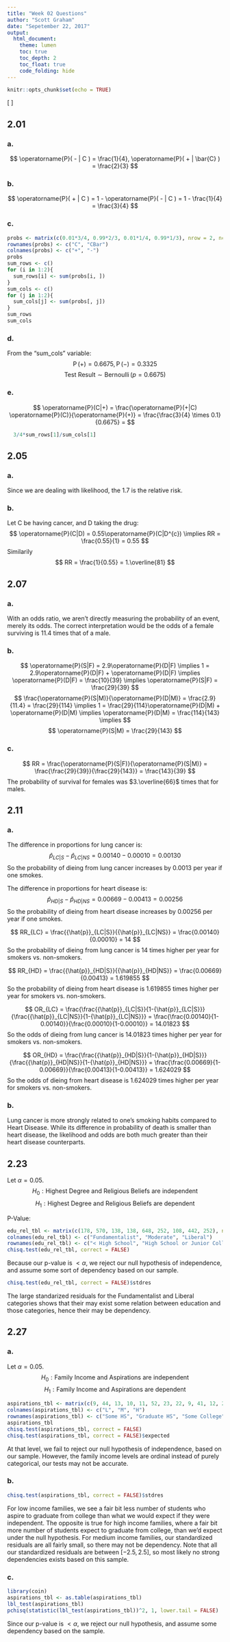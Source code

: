 ```yaml
---
title: "Week 02 Questions"
author: "Scott Graham"
date: "Sepetember 22, 2017"
output:
  html_document:
    theme: lumen
    toc: true
    toc_depth: 2
    toc_float: true
    code_folding: hide
---
```


```r
knitr::opts_chunk$set(echo = TRUE)
```
\[
  \newcommand{\Prob}{\operatorname{P}}
  \newcommand{\E}{\operatorname{E}}
  \newcommand{\Var}{\operatorname{Var}}
  \newcommand{\Cov}{\operatorname{Cov}}
  \newcommand{\se}{\operatorname{se}}
  \newcommand{\re}{\operatorname{re}}
  \newcommand{\ybar}{{\overline{Y}}}
  \newcommand{\phat}{{\hat{p}}}
  \newcommand{\that}{{\hat{T}}}
  \newcommand{\med}{{\tilde{Y}}}
\]

## 2.01
### a.
$$
  \Prob ( - | C ) = \frac{1}{4},
  \Prob ( + | \bar{C} ) = \frac{2}{3}
$$

### b.
$$
  \Prob ( + | C ) = 
  1 - \Prob ( - | C ) =
  1 - \frac{1}{4} =
  \frac{3}{4}
$$

### c.
```r
probs <- matrix(c(0.01*3/4, 0.99*2/3, 0.01*1/4, 0.99*1/3), nrow = 2, ncol = 2)
rownames(probs) <- c("C", "CBar")
colnames(probs) <- c("+", "-")
probs
sum_rows <- c()
for (i in 1:2){
  sum_rows[i] <- sum(probs[i, ])
}
sum_cols <- c()
for (j in 1:2){
  sum_cols[j] <- sum(probs[, j])
}
sum_rows
sum_cols
```

### d.
From the "sum_cols" variable:
$$
  \Prob(+) = 0.6675,
  \Prob(-) = 0.3325
$$
$$
  \text{Test Result} \sim \operatorname{Bernoulli}(p = 0.6675)
$$

### e.
$$
  \Prob(C|+) = 
  \frac{\Prob(+|C) \Prob(C)}{\Prob(+)} =
  \frac{\frac{3}{4} \times 0.1}{0.6675} =
$$
```r
  3/4*sum_rows[1]/sum_cols[1]
```


## 2.05
### a.
Since we are dealing with likelihood, the 1.7 is the relative risk.

### b.
Let C be having cancer, and D taking the drug:
$$
  \Prob(C|D) = 0.55\Prob(C|D^{c}) \implies
  RR = \frac{0.55}{1} = 0.55
$$
Similarily
$$
  RR = \frac{1}{0.55} = 1.\overline{81}
$$


## 2.07
### a.
With an odds ratio, we aren't directly measuring the probability of an event, merely its odds. The correct interpretation would be the odds of a female surviving is 11.4 times that of a male.

### b.
$$
  \Prob(S|F) = 2.9\Prob(D|F) \implies
  1 = 2.9\Prob(D|F) + \Prob(D|F) \implies
  \Prob(D|F) = \frac{10}{39} \implies
  \Prob(S|F) = \frac{29}{39}
$$
$$
  \frac{\Prob(S|M)}{\Prob(D|M)} =
  \frac{2.9}{11.4} =
  \frac{29}{114} \implies
  1 = \frac{29}{114}\Prob(D|M) + \Prob(D|M) \implies
  \Prob(D|M) = \frac{114}{143} \implies
$$
$$
  \Prob(S|M) = \frac{29}{143}
$$

### c.
$$
  RR = 
  \frac{\Prob(S|F)}{\Prob(S|M)} =
  \frac{\frac{29}{39}}{\frac{29}{143}} =
  \frac{143}{39}
$$
The probability of survival for females was $3.\overline{66}$ times that for males.


## 2.11
### a.
The difference in proportions for lung cancer is:
$$
  \phat_{LC|S} - \phat_{LC|NS} = 
  0.00140 - 0.00010 =
  0.00130
$$
So the probability of dieing from lung cancer increases by 0.0013 per year if one smokes.

The difference in proportions for heart disease is:
$$
  \phat_{HD|S} - \phat_{HD|NS} = 
  0.00669 - 0.00413 =
  0.00256
$$
So the probability of dieing from heart disease increases by 0.00256 per year if one smokes.

$$
  RR_{LC} =
  \frac{\phat_{LC|S}}{\phat_{LC|NS}} =
  \frac{0.00140}{0.00010} = 
  14
$$
So the probability of dieing from lung cancer is 14 times higher per year for smokers vs. non-smokers.

$$
  RR_{HD} =
  \frac{\phat_{HD|S}}{\phat_{HD|NS}} =
  \frac{0.00669}{0.00413} = 
  1.619855
$$
So the probability of dieing from heart disease is 1.619855 times higher per year for smokers vs. non-smokers.

$$
  OR_{LC} =
  \frac{\frac{\phat_{LC|S}}{1-\phat_{LC|S}}}{\frac{\phat_{LC|NS}}{1-\phat_{LC|NS}}} =
  \frac{\frac{0.00140}{1-0.00140}}{\frac{0.00010}{1-0.00010}} =
  14.01823
$$
So the odds of dieing from lung cancer is 14.01823 times higher per year for smokers vs. non-smokers.

$$
  OR_{HD} =
  \frac{\frac{\phat_{HD|S}}{1-\phat_{HD|S}}}{\frac{\phat_{HD|NS}}{1-\phat_{HD|NS}}} =
  \frac{\frac{0.00669}{1-0.00669}}{\frac{0.00413}{1-0.00413}} =
  1.624029
$$
So the odds of dieing from heart disease is 1.624029 times higher per year for smokers vs. non-smokers.

### b.
Lung cancer is more strongly related to one's smoking habits compared to Heart Disease. While its difference in probability of death is smaller than heart disease, the likelihood and odds are both much greater than their heart disease counterparts.


## 2.23
Let $\alpha = 0.05$.
$$
  H_{0}: \text{Highest Degree and Religious Beliefs are independent}
$$
$$
  H_{1}: \text{Highest Degree and Religious Beliefs are dependent}
$$

P-Value:
```r
edu_rel_tbl <- matrix(c(178, 570, 138, 138, 648, 252, 108, 442, 252), nrow = 3, ncol = 3)
colnames(edu_rel_tbl) <- c("Fundamentalist", "Moderate", "Liberal")
rownames(edu_rel_tbl) <- c("< High School", "High School or Junior College", "Bachelor or Graduate")
chisq.test(edu_rel_tbl, correct = FALSE)
```

Because our p-value is $<\alpha$, we reject our null hypothesis of independence, and assume some sort of dependency based on our sample.

```r
chisq.test(edu_rel_tbl, correct = FALSE)$stdres
```

The large standarized residuals for the Fundamentalist and Liberal categories shows that their may exist some relation between education and those categories, hence their may be dependency.


## 2.27
### a.
Let $\alpha = 0.05$.
$$
  H_{0}: \text{Family Income and Aspirations are independent}
$$
$$
  H_{1}: \text{Family Income and Aspirations are dependent}
$$
```r
aspirations_tbl <- matrix(c(9, 44, 13, 10, 11, 52, 23, 22, 9, 41, 12, 27), nrow = 4, ncol = 3)
colnames(aspirations_tbl) <- c("L", "M", "H")
rownames(aspirations_tbl) <- c("Some HS", "Graduate HS", "Some College", "Graduate College")
aspirations_tbl
chisq.test(aspirations_tbl, correct = FALSE)
chisq.test(aspirations_tbl, correct = FALSE)$expected
```
At that level, we fail to reject our null hypothesis of independence, based on our sample. However, the family income levels are ordinal instead of purely categorical, our tests may not be accurate.

### b.
```r
chisq.test(aspirations_tbl, correct = FALSE)$stdres
```
For low income families, we see a fair bit less number of students who aspire to graduate from college than what we would expect if they were independent. The opposite is true for high income families, where a fair bit more number of students expect to graduate from college, than we'd expect under the null hypothesis. For medium income families, our standardized residuals are all fairly small, so there may not be dependency. Note that all our standardized residuals are between $[-2.5, 2.5]$, so most likely no strong dependencies exists based on this sample.

### c.
```r
library(coin)
aspirations_tbl <- as.table(aspirations_tbl)
lbl_test(aspirations_tbl)
pchisq(statistic(lbl_test(aspirations_tbl))^2, 1, lower.tail = FALSE)
```

Since our p-value is $<\alpha$, we reject our null hypothesis, and assume some dependency based on the sample.
